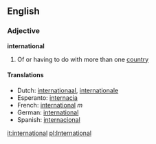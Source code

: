==English==
===Adjective===
'''international'''

# Of or having to do with more than one [[country]]

====Translations====
*Dutch: [[internationaal]], [[internationale]]
*Esperanto: [[internacia]]
*French: [[international]] ''m''
*German: [[international]]
*Spanish: [[internacional]]

[[it:international]]
[[pl:International]]
